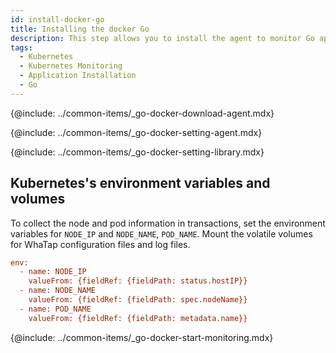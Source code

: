 ```yaml
---
id: install-docker-go
title: Installing the docker Go
description: This step allows you to install the agent to monitor Go applications in the container.
tags:
  - Kubernetes
  - Kubernetes Monitoring
  - Application Installation
  - Go
---
```


<!--에이전트 다운로드-->

{@include: ../common-items/_go-docker-download-agent.mdx} 

<!--에이전트 설정-->

{@include: ../common-items/_go-docker-setting-agent.mdx} 

<!--Go 라이브러리 설정하기-->

{@include: ../common-items/_go-docker-setting-library.mdx}

## Kubernetes's environment variables and volumes

To collect the node and pod information in transactions, set the environment variables for `NODE_IP` and `NODE_NAME`, `POD_NAME`. Mount the volatile volumes for WhaTap configuration files and log files.

```ini
env:
  - name: NODE_IP
    valueFrom: {fieldRef: {fieldPath: status.hostIP}}
  - name: NODE_NAME
    valueFrom: {fieldRef: {fieldPath: spec.nodeName}}
  - name: POD_NAME
    valueFrom: {fieldRef: {fieldPath: metadata.name}}
```

<!--모니터링 시작하기-->

{@include: ../common-items/_go-docker-start-monitoring.mdx}
